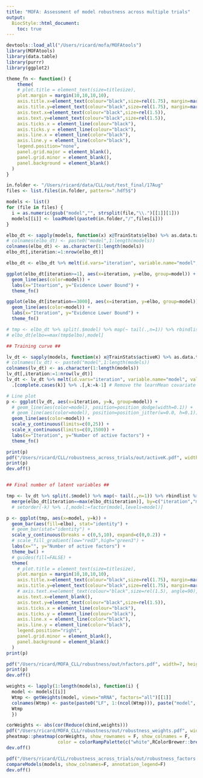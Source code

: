 ```yaml
---
title: "MOFA: Assessment of model robustness across multiple trials"
output:
  BiocStyle::html_document:
    toc: true
---
```


```r
devtools::load_all("/Users/ricard/mofa/MOFAtools")
library(MOFAtools)
library(data.table)
library(purrr)
library(ggplot2)
```

```r
theme_fn <- function() {
    theme(
    # plot.title = element_text(size=titlesize),
    plot.margin = margin(10,10,10,10),
    axis.title.x=element_text(colour="black",size=rel(1.75), margin=margin(20,0,3,0)),
    axis.title.y=element_text(colour="black",size=rel(1.75), margin=margin(0,20,0,3)),
    axis.text.x=element_text(colour="black",size=rel(1.5)),
    axis.text.y=element_text(colour="black",size=rel(1.5)),
    axis.ticks.x = element_line(colour="black"),
    axis.ticks.y = element_line(colour="black"),
    axis.line.x = element_line(color="black"),
    axis.line.y = element_line(color="black"),
    legend.position="none",
    panel.grid.major = element_blank(),
    panel.grid.minor = element_blank(),
    panel.background = element_blank()
  )
}
```

<!-- Load trained models -->
```r
in.folder <- "/Users/ricard/data/CLL/out/test_final/17Aug"
files <- list.files(in.folder, pattern=".hdf5$")

models <- list()
for (file in files) {
  i = as.numeric(gsub("model","", strsplit(file,"\\.")[[1]][1]))
  models[[i]] <- loadModel(paste0(in.folder,"/",files[i]))
}
```

<!-- Compare Evidence Lower bound -->
```r
elbo_dt <- sapply(models, function(x) x@TrainStats$elbo) %>% as.data.table
# colnames(elbo_dt) <- paste0("model",1:length(models))
colnames(elbo_dt) <- as.character(1:length(models))
elbo_dt[,iteration:=1:nrow(elbo_dt)]

elbo_dt <- elbo_dt %>% melt(id.vars="iteration", variable.name="model", value.name="elbo")

ggplot(elbo_dt[iteration>=1], aes(x=iteration, y=elbo, group=model)) +
  geom_line(aes(color=model)) +
  labs(x="Iteartion", y="Evidence Lower Bound") +
  theme_fn()

ggplot(elbo_dt[iteration==3000], aes(x=iteration, y=elbo, group=model)) +
  geom_line(aes(color=model)) +
  labs(x="Iteration", y="Evidence Lower Bound") +
  theme_fn()

# tmp <- elbo_dt %>% split(.$model) %>% map(~ tail(.,n=1)) %>% rbindlist
# elbo_dt[elbo==max(tmp$elbo),model]
```


<!-- Compare Likelihoods -->
<!-- ```{r} -->
<!-- lik_dt <- sapply(models, function(x) x@TrainStats$elbo_terms[,"Y"]) %>% as.data.table -->
<!-- colnames(lik_dt) <- paste0("model",1:length(models)) -->
<!-- lik_dt[,iteration:=1:nrow(lik_dt)] -->

<!-- lik_dt <- lik_dt %>% melt(id.vars="iteration", variable.name="model", value.name="lik") -->

<!-- ggplot(lik_dt[iteration>=1], aes(x=iteration, y=lik, group=model)) + -->
<!--   geom_line(aes(color=model)) + -->
<!--   labs(x="Iteartion", y="Likelihood") + -->
<!--   theme_fn() -->

<!-- ggplot(lik_dt[iteration>=10], aes(x=iteration, y=lik, group=model)) + -->
<!--   geom_line(aes(color=model)) + -->
<!--   labs(x="Iteartion", y="Likelihood") + -->
<!--   theme_fn() -->
<!-- ``` -->

<!-- Compare infered number of latent variables -->
```r

## Training curve ##

lv_dt <- sapply(models, function(x) x@TrainStats$activeK) %>% as.data.table
# colnames(lv_dt) <- paste0("model",1:length(models))
colnames(lv_dt) <- as.character(1:length(models))
lv_dt[,iteration:=1:nrow(lv_dt)]
lv_dt <- lv_dt %>% melt(id.vars="iteration", variable.name="model", value.name="k") %>%
  .[complete.cases(k)] %>% .[,k:=k-1] # Remove the learnMean covariate

# Line plot
p <- ggplot(lv_dt, aes(x=iteration, y=k, group=model)) +
  # geom_line(aes(color=model), position=position_dodge(width=0.1)) +
  # geom_line(aes(color=model), position=position_jitter(w=0.0, h=0.1)) +
  geom_line(aes(color=model)) +
  scale_y_continuous(limits=c(0,25)) +
  scale_x_continuous(limits=c(0,1500)) +
  labs(x="Iteration", y="Number of active factors") +
  theme_fn()

print(p)
pdf("/Users/ricard/CLL/robustness_across_trials/out/activeK.pdf", width=6, height=4.5)
print(p)
dev.off()


## Final number of latent variables ##

tmp <- lv_dt %>% split(.$model) %>% map(~ tail(.,n=1)) %>% rbindlist %>%
  merge(elbo_dt[iteration==max(elbo_dt$iteration)], by=c("iteration","model")) 
  # setorder(-k) %>% .[,model:=factor(model,levels=model)]

p <- ggplot(tmp, aes(x=model, y=k)) +
  geom_bar(aes(fill=elbo), stat="identity") +
  # geom_bar(stat="identity") +
  scale_y_continuous(breaks = c(0,5,10), expand=c(0,0.2)) +
  # scale_fill_gradient(low="red3",high="green3") +
  labs(x="", y="Number of active factors") +
  theme_bw() +
  # guides(fill=FALSE) +
  theme(
    # plot.title = element_text(size=titlesize),
    plot.margin = margin(10,10,10,10),
    axis.title.x=element_text(colour="black",size=rel(1.75), margin=margin(20,0,3,0)),
    axis.title.y=element_text(colour="black",size=rel(1.75), margin=margin(0,20,0,3)),
    # axis.text.x=element_text(colour="black",size=rel(1.5), angle=90),
    axis.text.x=element_blank(),
    axis.text.y=element_text(colour="black",size=rel(1.5)),
    axis.ticks.x = element_line(colour="black"),
    axis.ticks.y = element_line(colour="black"),
    axis.line.x = element_line(color="black"),
    axis.line.y = element_line(color="black"),
    legend.position="right",
    panel.grid.minor = element_blank(),
    panel.background = element_blank()
  )
print(p)

pdf("/Users/ricard/MOFA_CLL/robustness/out/nfactors.pdf", width=7, height=5)
print(p)
dev.off()

```

<!-- Robustness of weights -->
```r
weights <- lapply(1:length(models), function(i) {
  model <- models[[i]]
  Wtmp <- getWeights(model, views="mRNA", factors="all")[[1]]
  colnames(Wtmp) <- paste(paste0("LF", 1:(ncol(Wtmp))), paste("model", i, sep=""), sep="_")
  Wtmp
  })

corWeights <- abs(cor(Reduce(cbind,weights)))
pdf("/Users/ricard/MOFA_CLL/robustness/out/robustness_weights.pdf", width=7, height=5)
pheatmap::pheatmap(corWeights, show_rownames = F, show_colnames = F, 
                   color = colorRampPalette(c("white",RColorBrewer::brewer.pal(9,name="YlOrRd")))(100))
dev.off()
```

<!-- Robustness of factors -->
```r
pdf("/Users/ricard/CLL/robustness_across_trials/out/robustness_factors.pdf", width=7, height=5)
compareModels(models, show_colnames=F, annotation_legend=F)
dev.off()
```
